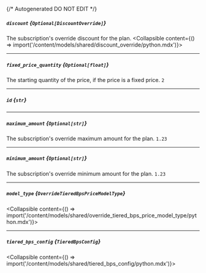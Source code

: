 {/* Autogenerated DO NOT EDIT  */}

##### `discount` *{`Optional[DiscountOverride]`}*
The subscription's override discount for the plan.
<Collapsible content={() => import('/content/models/shared/discount_override/python.mdx')}>
</Collapsible>

---
##### `fixed_price_quantity` *{`Optional[float]`}*
The starting quantity of the price, if the price is a fixed price.
`2`

---
##### `id` *{`str`}*

---
##### `maximum_amount` *{`Optional[str]`}*
The subscription's override maximum amount for the plan.
`1.23`

---
##### `minimum_amount` *{`Optional[str]`}*
The subscription's override minimum amount for the plan.
`1.23`

---
##### `model_type` *{`OverrideTieredBpsPriceModelType`}*
<Collapsible content={() => import('/content/models/shared/override_tiered_bps_price_model_type/python.mdx')}>
</Collapsible>

---
##### `tiered_bps_config` *{`TieredBpsConfig`}*
<Collapsible content={() => import('/content/models/shared/tiered_bps_config/python.mdx')}>
</Collapsible>

